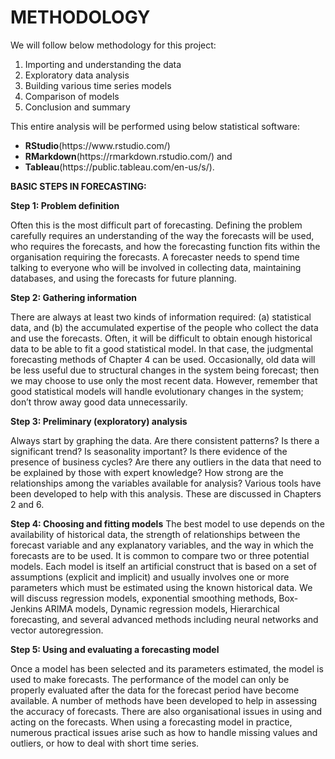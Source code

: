 # METHODOLOGY

We will follow below methodology for this project:

 1. Importing and understanding the data
 2. Exploratory data analysis 
 3. Building  various time series models 
 4. Comparison of models  
 5. Conclusion and summary
 
This entire analysis will be performed using below statistical software:


 + **RStudio**(https://www.rstudio.com/)
 + **RMarkdown**(https://rmarkdown.rstudio.com/) and 
 + **Tableau**(https://public.tableau.com/en-us/s/).
 
**BASIC STEPS IN FORECASTING:**

**Step 1: Problem definition**

Often this is the most difficult part of forecasting. Defining the problem carefully requires an understanding of the way the forecasts will be used, who requires the forecasts, and how the forecasting function fits within the organisation requiring the forecasts. A forecaster needs to spend time talking to everyone who will be involved in collecting data, maintaining databases, and using the forecasts for future planning.

**Step 2: Gathering information**

There are always at least two kinds of information required: (a) statistical data, and (b) the accumulated expertise of the people who collect the data and use the forecasts. Often, it will be difficult to obtain enough historical data to be able to fit a good statistical model. In that case, the judgmental forecasting methods of Chapter 4 can be used. Occasionally, old data will be less useful due to structural changes in the system being forecast; then we may choose to use only the most recent data. However, remember that good statistical models will handle evolutionary changes in the system; don’t throw away good data unnecessarily.

**Step 3: Preliminary (exploratory) analysis**

Always start by graphing the data. Are there consistent patterns? Is there a significant trend? Is seasonality important? Is there evidence of the presence of business cycles? Are there any outliers in the data that need to be explained by those with expert knowledge? How strong are the relationships among the variables available for analysis? Various tools have been developed to help with this analysis. These are discussed in Chapters 2 and 6.

**Step 4: Choosing and fitting models**
The best model to use depends on the availability of historical data, the strength of relationships between the forecast variable and any explanatory variables, and the way in which the forecasts are to be used. It is common to compare two or three potential models. Each model is itself an artificial construct that is based on a set of assumptions (explicit and implicit) and usually involves one or more parameters which must be estimated using the known historical data. We will discuss regression models, exponential smoothing methods, Box-Jenkins ARIMA models, Dynamic regression models, Hierarchical forecasting, and several advanced methods including neural networks and vector autoregression.

**Step 5: Using and evaluating a forecasting model**

Once a model has been selected and its parameters estimated, the model is used to make forecasts. The performance of the model can only be properly evaluated after the data for the forecast period have become available. A number of methods have been developed to help in assessing the accuracy of forecasts. There are also organisational issues in using and acting on the forecasts. When using a forecasting model in practice, numerous practical issues arise such as how to handle missing values and outliers, or how to deal with short time series.

 
 

